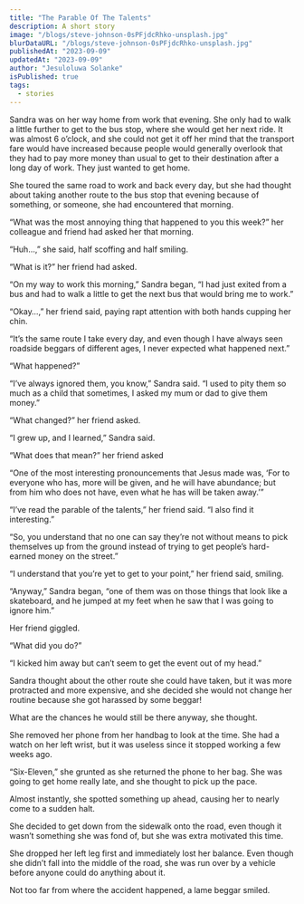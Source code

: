 ```yaml
---
title: "The Parable Of The Talents"
description: A short story
image: "/blogs/steve-johnson-0sPFjdcRhko-unsplash.jpg"
blurDataURL: "/blogs/steve-johnson-0sPFjdcRhko-unsplash.jpg"
publishedAt: "2023-09-09"
updatedAt: "2023-09-09"
author: "Jesuloluwa Solanke"
isPublished: true
tags:
  - stories
---
```


Sandra was on her way home from work that evening. She only had to walk a little further to get to the bus stop, where she would get her next ride. It was almost 6 o’clock, and she could not get it off her mind that the transport fare would have increased because people would generally overlook that they had to pay more money than usual to get to their destination after a long day of work. They just wanted to get home.

She toured the same road to work and back every day, but she had thought about taking another route to the bus stop that evening because of something, or someone, she had encountered that morning.

“What was the most annoying thing that happened to you this week?” her colleague and friend had asked her that morning.

“Huh...,” she said, half scoffing and half smiling.

“What is it?” her friend had asked.

“On my way to work this morning,” Sandra began, “I had just exited from a bus and had to walk a little to get the next bus that would bring me to work.”

“Okay…,” her friend said, paying rapt attention with both hands cupping her chin.

“It’s the same route I take every day, and even though I have always seen roadside beggars of different ages, I never expected what happened next.”

“What happened?”

“I’ve always ignored them, you know,” Sandra said. “I used to pity them so much as a child that sometimes, I asked my mum or dad to give them money.”

“What changed?” her friend asked.

“I grew up, and I learned,” Sandra said.

“What does that mean?” her friend asked

“One of the most interesting pronouncements that Jesus made was, ‘For to everyone who has, more will be given, and he will have abundance; but from him who does not have, even what he has will be taken away.’”

“I’ve read the parable of the talents,” her friend said. “I also find it interesting.”

“So, you understand that no one can say they’re not without means to pick themselves up from the ground instead of trying to get people’s hard-earned money on the street.”

“I understand that you’re yet to get to your point,” her friend said, smiling.

“Anyway,” Sandra began, “one of them was on those things that look like a skateboard, and he jumped at my feet when he saw that I was going to ignore him.”

Her friend giggled.

“What did you do?”

“I kicked him away but can’t seem to get the event out of my head.”

Sandra thought about the other route she could have taken, but it was more protracted and more expensive, and she decided she would not change her routine because she got harassed by some beggar!

What are the chances he would still be there anyway, she thought.

She removed her phone from her handbag to look at the time. She had a watch on her left wrist, but it was useless since it stopped working a few weeks ago.

“Six-Eleven,” she grunted as she returned the phone to her bag. She was going to get home really late, and she thought to pick up the pace.

Almost instantly, she spotted something up ahead, causing her to nearly come to a sudden halt.

She decided to get down from the sidewalk onto the road, even though it wasn’t something she was fond of, but she was extra motivated this time.

She dropped her left leg first and immediately lost her balance. Even though she didn’t fall into the middle of the road, she was run over by a vehicle before anyone could do anything about it.

Not too far from where the accident happened, a lame beggar smiled.
